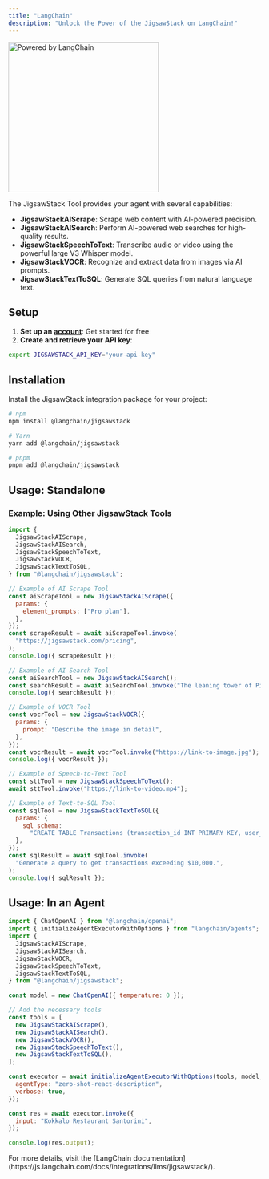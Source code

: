 ```yaml
---
title: "LangChain"
description: "Unlock the Power of the JigsawStack on LangChain!"
---
```


<img
  className="mx-auto"
  src="/images/langchain.png"
  alt="Powered by LangChain"
  height="300"
  width="300"
/>


The JigsawStack Tool provides your agent with several capabilities:

- **JigsawStackAIScrape**: Scrape web content with AI-powered precision.
- **JigsawStackAISearch**: Perform AI-powered web searches for high-quality results.
- **JigsawStackSpeechToText**: Transcribe audio or video using the powerful large V3 Whisper model.
- **JigsawStackVOCR**: Recognize and extract data from images via AI prompts.
- **JigsawStackTextToSQL**: Generate SQL queries from natural language text.

## Setup

1. **Set up an [account](https://jigsawstack.com/)**: Get started for free
2. **Create and retrieve your API key**:

```bash
export JIGSAWSTACK_API_KEY="your-api-key"
```

## Installation

Install the JigsawStack integration package for your project:

```bash
# npm
npm install @langchain/jigsawstack

# Yarn
yarn add @langchain/jigsawstack

# pnpm
pnpm add @langchain/jigsawstack
```

## Usage: Standalone

### Example: Using Other JigsawStack Tools

```javascript
import {
  JigsawStackAIScrape,
  JigsawStackAISearch,
  JigsawStackSpeechToText,
  JigsawStackVOCR,
  JigsawStackTextToSQL,
} from "@langchain/jigsawstack";

// Example of AI Scrape Tool
const aiScrapeTool = new JigsawStackAIScrape({
  params: {
    element_prompts: ["Pro plan"],
  },
});
const scrapeResult = await aiScrapeTool.invoke(
  "https://jigsawstack.com/pricing",
);
console.log({ scrapeResult });

// Example of AI Search Tool
const aiSearchTool = new JigsawStackAISearch();
const searchResult = await aiSearchTool.invoke("The leaning tower of Pisa");
console.log({ searchResult });

// Example of VOCR Tool
const vocrTool = new JigsawStackVOCR({
  params: {
    prompt: "Describe the image in detail",
  },
});
const vocrResult = await vocrTool.invoke("https://link-to-image.jpg");
console.log({ vocrResult });

// Example of Speech-to-Text Tool
const sttTool = new JigsawStackSpeechToText();
await sttTool.invoke("https://link-to-video.mp4");

// Example of Text-to-SQL Tool
const sqlTool = new JigsawStackTextToSQL({
  params: {
    sql_schema:
      "CREATE TABLE Transactions (transaction_id INT PRIMARY KEY, user_id INT NOT NULL, ... )",
  },
});
const sqlResult = await sqlTool.invoke(
  "Generate a query to get transactions exceeding $10,000.",
);
console.log({ sqlResult });
```

## Usage: In an Agent

```javascript
import { ChatOpenAI } from "@langchain/openai";
import { initializeAgentExecutorWithOptions } from "langchain/agents";
import {
  JigsawStackAIScrape,
  JigsawStackAISearch,
  JigsawStackVOCR,
  JigsawStackSpeechToText,
  JigsawStackTextToSQL,
} from "@langchain/jigsawstack";

const model = new ChatOpenAI({ temperature: 0 });

// Add the necessary tools
const tools = [
  new JigsawStackAIScrape(),
  new JigsawStackAISearch(),
  new JigsawStackVOCR(),
  new JigsawStackSpeechToText(),
  new JigsawStackTextToSQL(),
];

const executor = await initializeAgentExecutorWithOptions(tools, model, {
  agentType: "zero-shot-react-description",
  verbose: true,
});

const res = await executor.invoke({
  input: "Kokkalo Restaurant Santorini",
});

console.log(res.output);
```

<Info>
  For more details, visit the [LangChain
  documentation](https://js.langchain.com/docs/integrations/llms/jigsawstack/).
</Info>
